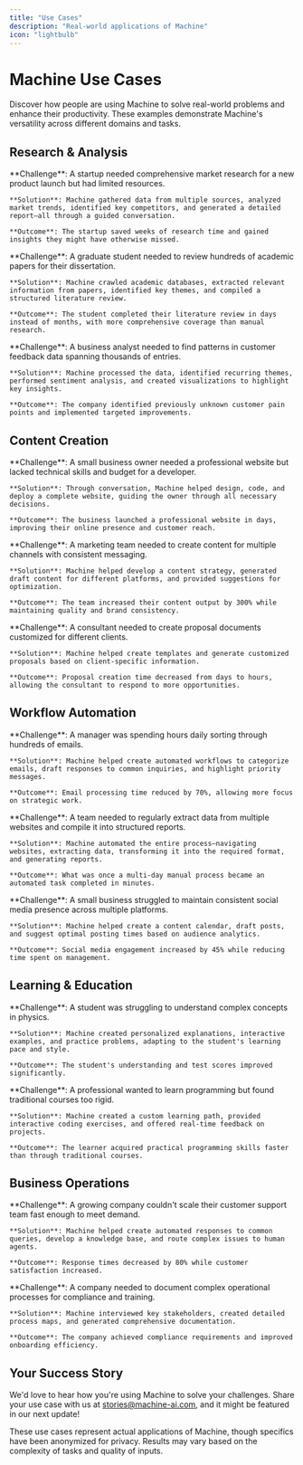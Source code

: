 ```yaml
---
title: "Use Cases"
description: "Real-world applications of Machine"
icon: "lightbulb"
---
```


# Machine Use Cases

Discover how people are using Machine to solve real-world problems and enhance their productivity. These examples demonstrate Machine's versatility across different domains and tasks.

## Research & Analysis

<AccordionGroup>
  <Accordion title="Market Research">
    **Challenge**: A startup needed comprehensive market research for a new product launch but had limited resources.
    
    **Solution**: Machine gathered data from multiple sources, analyzed market trends, identified key competitors, and generated a detailed report—all through a guided conversation.
    
    **Outcome**: The startup saved weeks of research time and gained insights they might have otherwise missed.
  </Accordion>
  
  <Accordion title="Academic Literature Review">
    **Challenge**: A graduate student needed to review hundreds of academic papers for their dissertation.
    
    **Solution**: Machine crawled academic databases, extracted relevant information from papers, identified key themes, and compiled a structured literature review.
    
    **Outcome**: The student completed their literature review in days instead of months, with more comprehensive coverage than manual research.
  </Accordion>
  
  <Accordion title="Data Analysis">
    **Challenge**: A business analyst needed to find patterns in customer feedback data spanning thousands of entries.
    
    **Solution**: Machine processed the data, identified recurring themes, performed sentiment analysis, and created visualizations to highlight key insights.
    
    **Outcome**: The company identified previously unknown customer pain points and implemented targeted improvements.
  </Accordion>
</AccordionGroup>

## Content Creation

<AccordionGroup>
  <Accordion title="Website Development">
    **Challenge**: A small business owner needed a professional website but lacked technical skills and budget for a developer.
    
    **Solution**: Through conversation, Machine helped design, code, and deploy a complete website, guiding the owner through all necessary decisions.
    
    **Outcome**: The business launched a professional website in days, improving their online presence and customer reach.
  </Accordion>
  
  <Accordion title="Marketing Content">
    **Challenge**: A marketing team needed to create content for multiple channels with consistent messaging.
    
    **Solution**: Machine helped develop a content strategy, generated draft content for different platforms, and provided suggestions for optimization.
    
    **Outcome**: The team increased their content output by 300% while maintaining quality and brand consistency.
  </Accordion>
  
  <Accordion title="Document Creation">
    **Challenge**: A consultant needed to create proposal documents customized for different clients.
    
    **Solution**: Machine helped create templates and generate customized proposals based on client-specific information.
    
    **Outcome**: Proposal creation time decreased from days to hours, allowing the consultant to respond to more opportunities.
  </Accordion>
</AccordionGroup>

## Workflow Automation

<AccordionGroup>
  <Accordion title="Email Management">
    **Challenge**: A manager was spending hours daily sorting through hundreds of emails.
    
    **Solution**: Machine helped create automated workflows to categorize emails, draft responses to common inquiries, and highlight priority messages.
    
    **Outcome**: Email processing time reduced by 70%, allowing more focus on strategic work.
  </Accordion>
  
  <Accordion title="Data Extraction & Processing">
    **Challenge**: A team needed to regularly extract data from multiple websites and compile it into structured reports.
    
    **Solution**: Machine automated the entire process—navigating websites, extracting data, transforming it into the required format, and generating reports.
    
    **Outcome**: What was once a multi-day manual process became an automated task completed in minutes.
  </Accordion>
  
  <Accordion title="Social Media Management">
    **Challenge**: A small business struggled to maintain consistent social media presence across multiple platforms.
    
    **Solution**: Machine helped create a content calendar, draft posts, and suggest optimal posting times based on audience analytics.
    
    **Outcome**: Social media engagement increased by 45% while reducing time spent on management.
  </Accordion>
</AccordionGroup>

## Learning & Education

<AccordionGroup>
  <Accordion title="Personalized Learning">
    **Challenge**: A student was struggling to understand complex concepts in physics.
    
    **Solution**: Machine created personalized explanations, interactive examples, and practice problems, adapting to the student's learning pace and style.
    
    **Outcome**: The student's understanding and test scores improved significantly.
  </Accordion>
  
  <Accordion title="Skill Development">
    **Challenge**: A professional wanted to learn programming but found traditional courses too rigid.
    
    **Solution**: Machine created a custom learning path, provided interactive coding exercises, and offered real-time feedback on projects.
    
    **Outcome**: The learner acquired practical programming skills faster than through traditional courses.
  </Accordion>
</AccordionGroup>

## Business Operations

<AccordionGroup>
  <Accordion title="Customer Support Automation">
    **Challenge**: A growing company couldn't scale their customer support team fast enough to meet demand.
    
    **Solution**: Machine helped create automated responses to common queries, develop a knowledge base, and route complex issues to human agents.
    
    **Outcome**: Response times decreased by 80% while customer satisfaction increased.
  </Accordion>
  
  <Accordion title="Process Documentation">
    **Challenge**: A company needed to document complex operational processes for compliance and training.
    
    **Solution**: Machine interviewed key stakeholders, created detailed process maps, and generated comprehensive documentation.
    
    **Outcome**: The company achieved compliance requirements and improved onboarding efficiency.
  </Accordion>
</AccordionGroup>

## Your Success Story

We'd love to hear how you're using Machine to solve your challenges. Share your use case with us at stories@machine-ai.com, and it might be featured in our next update!

<Info>
These use cases represent actual applications of Machine, though specifics have been anonymized for privacy. Results may vary based on the complexity of tasks and quality of inputs.
</Info>
